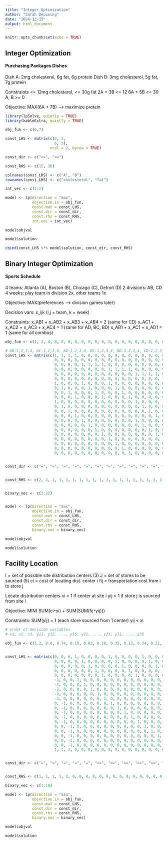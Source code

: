 ```yaml
---
title: "Integer_Optimization"
author: "Sarah Deussing"
date: "2024-12-15"
output: html_document
---
```


```r
knitr::opts_chunk$set(echo = TRUE)
```

## Integer Optimization

#### Purchasing Packages Dishes
Dish A: 2mg cholesterol, 6g fat, 6g protein
Dish B: 3mg cholesterol, 5g fat, 7g protein

Constraints <= 12mg cholesterol, <= 30g fat
  2A + 3B <= 12
  6A + 5B <= 30
  A, B >= 0

Objective: MAX(6A + 7B) --> maximize protein
```r
library(lpSolve, quietly = TRUE)
library(kableExtra, quietly = TRUE)

obj_fun <- c(6,7)

const_LHS <- matrix(c(2, 3,
                      6, 5),
                    ncol = 2, byrow = TRUE)

const_dir <- c("<=", "<=")

const_RHS <- c(12, 30)

colnames(const_LHS) <- c("A", "B")
rownames(const_LHS) <- c("cholesterol", "fat")

int_vec <- c(1:2)

model <- lp(direction = "max",
            objective.in = obj_fun, 
            const.mat = const_LHS,
            const.dir = const_dir,
            const.rhs = const_RHS,
            int.vec = int_vec)

model$objval

model$solution

cbind(const_LHS %*% model$solution, const_dir, const_RHS)
```

## Binary Integer Optimization

#### Sports Schedule
4 teams: Atlanta (A), Boston (B), Chicago (C), Detroit (D)
2 divisions: AB, CD
4 weeks: play team in division 2x, other teams 1x

Objective: MAX(preferences --> division games later)

Decision vars: x_ijk (i,j = team, k = week)

Constraints:
  x_AB1 + x_AB2 + x_AB3 + x_AB4 = 2 (same for CD)
  x_AC1 + x_AC2 + x_AC3 + x_AC4 = 1 (same for AD, BC, BD)
  x_AB1 + x_AC1 + x_AD1 = 1 (same for all combos)
```r
obj_fun <- c(1, 2, 4, 8, 0, 0, 0, 0, 0, 0, 0, 0, 0, 0, 0, 0, 0, 0, 0, 0, 1, 2, 4, 8)

# AB-1,2,3,4, AC-1,2,3,4, AD-1,2,3,4, BC-1,2,3,4, BD-1,2,3,4, CD-1,2,3,4
const_LHS <- matrix(c(1, 1, 1, 1, 0, 0, 0, 0, 0, 0, 0, 0, 0, 0, 0, 0, 0, 0, 0, 0, 0, 0, 0, 0,
                      0, 0, 0, 0, 0, 0, 0, 0, 0, 0, 0, 0, 0, 0, 0, 0, 0, 0, 0, 0, 1, 1, 1, 1,
                      0, 0, 0, 0, 1, 1, 1, 1, 0, 0, 0, 0, 0, 0, 0, 0, 0, 0, 0, 0, 0, 0, 0, 0,
                      0, 0, 0, 0, 0, 0, 0, 0, 1, 1, 1, 1, 0, 0, 0, 0, 0, 0, 0, 0, 0, 0, 0, 0,
                      0, 0, 0, 0, 0, 0, 0, 0, 0, 0, 0, 0, 1, 1, 1, 1, 0, 0, 0, 0, 0, 0, 0, 0,
                      0, 0, 0, 0, 0, 0, 0, 0, 0, 0, 0, 0, 0, 0, 0, 0, 1, 1, 1, 1, 0, 0, 0, 0,
                      1, 0, 0, 0, 1, 0, 0, 0, 1, 0, 0, 0, 0, 0, 0, 0, 0, 0, 0, 0, 0, 0, 0, 0,
                      0, 1, 0, 0, 0, 1, 0, 0, 0, 1, 0, 0, 0, 0, 0, 0, 0, 0, 0, 0, 0, 0, 0, 0,
                      0, 0, 1, 0, 0, 0, 1, 0, 0, 0, 1, 0, 0, 0, 0, 0, 0, 0, 0, 0, 0, 0, 0, 0,
                      0, 0, 0, 1, 0, 0, 0, 1, 0, 0, 0, 1, 0, 0, 0, 0, 0, 0, 0, 0, 0, 0, 0, 0,
                      1, 0, 0, 0, 0, 0, 0, 0, 0, 0, 0, 0, 1, 0, 0, 0, 1, 0, 0, 0, 0, 0, 0, 0,
                      0, 1, 0, 0, 0, 0, 0, 0, 0, 0, 0, 0, 0, 1, 0, 0, 0, 1, 0, 0, 0, 0, 0, 0,
                      0, 0, 1, 0, 0, 0, 0, 0, 0, 0, 0, 0, 0, 0, 1, 0, 0, 0, 1, 0, 0, 0, 0, 0,
                      0, 0, 0, 1, 0, 0, 0, 0, 0, 0, 0, 0, 0, 0, 0, 1, 0, 0, 0, 1, 0, 0, 0, 0,
                      0, 0, 0, 0, 1, 0, 0, 0, 0, 0, 0, 0, 1, 0, 0, 0, 0, 0, 0, 0, 1, 0, 0, 0,
                      0, 0, 0, 0, 0, 1, 0, 0, 0, 0, 0, 0, 0, 1, 0, 0, 0, 0, 0, 0, 0, 1, 0, 0,
                      0, 0, 0, 0, 0, 0, 1, 0, 0, 0, 0, 0, 0, 0, 1, 0, 0, 0, 0, 0, 0, 0, 1, 0,
                      0, 0, 0, 0, 0, 0, 0, 1, 0, 0, 0, 0, 0, 0, 0, 1, 0, 0, 0, 0, 0, 0, 0, 1,
                      0, 0, 0, 0, 0, 0, 0, 0, 1, 0, 0, 0, 0, 0, 0, 0, 1, 0, 0, 0, 1, 0, 0, 0,
                      0, 0, 0, 0, 0, 0, 0, 0, 0, 1, 0, 0, 0, 0, 0, 0, 0, 1, 0, 0, 0, 1, 0, 0,
                      0, 0, 0, 0, 0, 0, 0, 0, 0, 0, 1, 0, 0, 0, 0, 0, 0, 0, 1, 0, 0, 0, 1, 0,
                      0, 0, 0, 0, 0, 0, 0, 0, 0, 0, 0, 1, 0, 0, 0, 0, 0, 0, 0, 1, 0, 0, 0, 1), ncol = 24, byrow = TRUE)


const_dir <- c("=", "=", "=", "=", "=", "=", "=", "=", "=", "=", "=", "=", "=", "=", "=", "=", "=", "=", "=", "=", "=", "=")


const_RHS <- c(2, 2, 1, 1, 1, 1, 1, 1, 1, 1, 1, 1, 1, 1, 1, 1, 1, 1, 1, 1, 1, 1)


binary_vec <- c(1:22)


model <- lp(direction = "max",
            objective.in = obj_fun, 
            const.mat = const_LHS,
            const.dir = const_dir,
            const.rhs = const_RHS,
            binary.vec = binary_vec)

model$objval

model$solution
```

## Facility Location
I = set of possible site distribution centers (3)
J = set of stores to be sourced (5)
  ci = cost of locating dist. center i
  fij = transportation cost from i to store j

Locate distribution centers
  xi = 1 if center at site i
  yij = 1 if store j is sourced from site i

Objective: MIN( SUM(ci`*`xi) + SUM(SUM(fij`*`yij)))

Constraints:
  SUM(yij) = 1 (each store sourced from 1 center)
  yij < xi
```r
# order of decision variables
# x1, x2, x3, y11, y12, ..., y15, y21, ..., y25, y31, ..., y35

obj_fun <- c(1.2, 0.8, 0.74, 0.18, 0.02, 0.28, 0.35, 0.12, 0.34, 0.21, 0.11, 0.02, 0.16, 0.39, 0.14, 0.1, 0.35, 0.37)


const_LHS <- matrix(c(0, 0, 0, 1, 0, 0, 0, 0, 1, 0, 0, 0, 0, 1, 0, 0, 0, 0,
                      0, 0, 0, 0, 1, 0, 0, 0, 0, 1, 0, 0, 0, 0, 1, 0, 0, 0,
                      0, 0, 0, 0, 0, 1, 0, 0, 0, 0, 1, 0, 0, 0, 0, 1, 0, 0,
                      0, 0, 0, 0, 0, 0, 1, 0, 0, 0, 0, 1, 0, 0, 0, 0, 1, 0,
                      0, 0, 0, 0, 0, 0, 0, 1, 0, 0, 0, 0, 1, 0, 0, 0, 0, 1,
                      -1, 0, 0, 1, 0, 0, 0, 0, 0, 0, 0, 0, 0, 0, 0, 0, 0, 0,
                      -1, 0, 0, 0, 1, 0, 0, 0, 0, 0, 0, 0, 0, 0, 0, 0, 0, 0,
                      -1, 0, 0, 0, 0, 1, 0, 0, 0, 0, 0, 0, 0, 0, 0, 0, 0, 0,
                      -1, 0, 0, 0, 0, 0, 1, 0, 0, 0, 0, 0, 0, 0, 0, 0, 0, 0,
                      -1, 0, 0, 0, 0, 0, 0, 1, 0, 0, 0, 0, 0, 0, 0, 0, 0, 0,
                      0, -1, 0, 0, 0, 0, 0, 0, 1, 0, 0, 0, 0, 0, 0, 0, 0, 0,
                      0, -1, 0, 0, 0, 0, 0, 0, 0, 1, 0, 0, 0, 0, 0, 0, 0, 0,
                      0, -1, 0, 0, 0, 0, 0, 0, 0, 0, 1, 0, 0, 0, 0, 0, 0, 0,
                      0, -1, 0, 0, 0, 0, 0, 0, 0, 0, 0, 1, 0, 0, 0, 0, 0, 0,
                      0, -1, 0, 0, 0, 0, 0, 0, 0, 0, 0, 0, 1, 0, 0, 0, 0, 0,
                      0, 0, -1, 0, 0, 0, 0, 0, 0, 0, 0, 0, 0, 1, 0, 0, 0, 0,
                      0, 0, -1, 0, 0, 0, 0, 0, 0, 0, 0, 0, 0, 0, 1, 0, 0, 0,
                      0, 0, -1, 0, 0, 0, 0, 0, 0, 0, 0, 0, 0, 0, 0, 1, 0, 0,
                      0, 0, -1, 0, 0, 0, 0, 0, 0, 0, 0, 0, 0, 0, 0, 0, 1, 0,
                      0, 0, -1, 0, 0, 0, 0, 0, 0, 0, 0, 0, 0, 0, 0, 0, 0, 1,
                      1, 1, 1, 0, 0, 0, 0, 0, 0, 0, 0, 0, 0, 0, 0, 0, 0, 0), ncol = 18, byrow = TRUE)


const_dir <- c("=", "=", "=", "=", "=", "<=", "<=", "<=", "<=", "<=", "<=", "<=", "<=", "<=", "<=", "<=", "<=", "<=", "<=", "<=", "=")


const_RHS <- c(1, 1, 1, 1, 1, 0, 0, 0, 0, 0, 0, 0, 0, 0, 0, 0, 0, 0, 0, 0, 2)

binary_vec <- c(1:18)

model <- lp(direction = "min",
            objective.in = obj_fun, 
            const.mat = const_LHS,
            const.dir = const_dir,
            const.rhs = const_RHS,
            binary.vec = binary_vec)

model$objval

model$solution
```

